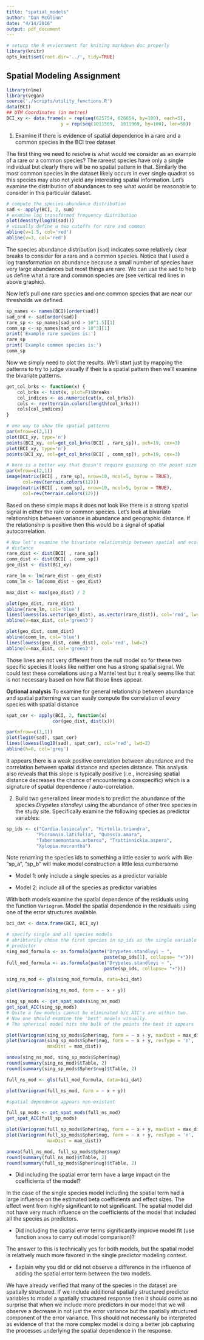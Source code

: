 ```yaml
---
title: "spatial_models"
author: "Dan McGlinn"
date: "4/14/2016"
output: pdf_document
---
```


```r
# setutp the R enviornment for kniting markdown doc properly
library(knitr)
opts_knit$set(root.dir='../', tidy=TRUE)
```

## Spatial Modeling Assignment

```r
library(nlme)
library(vegan)
source('./scripts/utility_functions.R')
data(BCI)
## UTM Coordinates (in metres)
BCI_xy <- data.frame(x = rep(seq(625754, 626654, by=100), each=5), 
                    y = rep(seq(1011569,  1011969, by=100), len=50))
```

1) Examine if there is evidence of spatial dependence in a rare and a common
species in the BCI tree dataset

The first thing we need to resolve is what would we consider as an example of a rare or a common species? 
The rareest species have only a single individual but clearly there will be no spatial pattern in that. 
Similarly the most common species in the dataset likely occurs in ever single quadrat so this species may also not yield any interesting spatial information. 
Let's examine the distribution of abundances to see what would be reasonable to consider in this particular dataset. 

```r
# compute the species-abundance distribution
sad <- apply(BCI, 2, sum)
# examine log transformed frequency distribution
plot(density(log10(sad)))
# visually define a two cutoffs for rare and common
abline(v=1.5, col='red')
abline(v=3, col='red')
```

The species abundance distribution (`sad`) indicates some relatively clear
breaks to consider for a rare and a common species. Notice that I used a log
transformation on abundance because a small number of species have very large 
abundances but most things are rare. We can use the sad to help us define what
a rare and common species are (see vertical red lines in above graphic).

Now let's pull one rare species and one common species that are near our thresholds
we defined. 

```r
sp_names <- names(BCI)[order(sad)]
sad_ord <- sad[order(sad)]
rare_sp <- sp_names[sad_ord > 10^1.5][1]
comm_sp <- sp_names[sad_ord > 10^3][1]
print('Example rare species is:')
rare_sp
print('Example common species is:')
comm_sp
```

Now we simply need to plot the results. We'll start just by mapping the patterns 
to try to judge visually if their is a spatial pattern then we'll examine the 
bivariate patterns. 

```r
get_col_brks <- function(x) {
    col_brks <- hist(x, plot=F)$breaks
    col_indices <- as.numeric(cut(x, col_brks))
    cols <- rev(terrain.colors(length(col_brks)))
    cols[col_indices]
}

# one way to show the spatial patterns
par(mfrow=c(2,1))
plot(BCI_xy, type='n')
points(BCI_xy, col=get_col_brks(BCI[ , rare_sp]), pch=19, cex=3)
plot(BCI_xy, type='n')
points(BCI_xy, col=get_col_brks(BCI[ , comm_sp]), pch=19, cex=3)

# here is a better way that doesn't require guessing on the point size
par(mfrow=c(2,1))
image(matrix(BCI[ , rare_sp], nrow=10, ncol=5, byrow = TRUE),
      col=rev(terrain.colors(12)))
image(matrix(BCI[ , comm_sp], nrow=10, ncol=5, byrow = TRUE),
      col=rev(terrain.colors(12)))
```

Based on these simple maps it does not look like there is a strong spatial
signal in either the rare or common species. Let's look at bivariate
relationships between variance in abundance and geographic distance. If the
relationship is positive then this would be a signal of spatial autocorrelation.

```r
# Now let's examine the bivariate relationship between spatial and ecological
# distance 
rare_dist <- dist(BCI[ , rare_sp])
comm_dist <- dist(BCI[ , comm_sp])
geo_dist <- dist(BCI_xy)

rare_lm <- lm(rare_dist ~ geo_dist)
comm_lm <- lm(comm_dist ~ geo_dist)

max_dist <- max(geo_dist) / 2

plot(geo_dist, rare_dist)
abline(rare_lm, col='blue')
lines(lowess(as.vector(geo_dist), as.vector(rare_dist)), col='red', lwd=2)
abline(v=max_dist, col='green3')

plot(geo_dist, comm_dist)
abline(comm_lm, col='blue')
lines(lowess(geo_dist, comm_dist), col='red', lwd=2)
abline(v=max_dist, col='green3')
```

Those lines are not very different from the null model
so for these two specific species it looks like neither one has a strong spatial signal. We could test these correlations using a Mantel test but it really seems like that is not necessary based on how flat those lines appear.  

**Optional analysis**
To examine for general relationship between abundance and spatial patterning we can easily compute the correlation of every species with spatial distance

```r
spat_cor <- apply(BCI, 2, function(x)
                 cor(geo_dist, dist(x)))

par(mfrow=c(1,1))
plot(log10(sad), spat_cor)
lines(lowess(log10(sad), spat_cor), col='red', lwd=2)
abline(h=0, col='grey')
```

It appears there is a weak positive correlation between abundance and the 
correlation between spatial distance and species distance. This analysis also 
reveals that this slope is typically positive (i.e., increasing spatial distance
decreases the chance of encountering a conspecific) which is a signature of 
spatial dependence / auto-correlation. 

2) Build two generalized linear models to predict the abundance of the species
*Drypetes standleyi* using the abundance of other tree species in the study site.
Specifically examine the following species as predictor variables:

```r
sp_ids <- c("Cordia.lasiocalyx", "Hirtella.triandra",
           "Picramnia.latifolia", "Quassia.amara",
           "Tabernaemontana.arborea", "Trattinnickia.aspera", 
           "Xylopia.macrantha")
```

Note renaming the species ids to something a little easier to work with like
"sp_a", "sp_b" will make model construction a little less cumbersome

* Model 1: only include a single species as a predictor variable

* Model 2: include all of the species as predictor variables

With both models examine the spatial dependence of the residuals using the 
function `Variogram`. Model the spatial dependence in the residuals using one
of the error structures available. 

```r
bci_dat <- data.frame(BCI, BCI_xy)

# specify single and all species models
# abribtarily chose the first species in sp_ids as the single variable
# predictor 
sing_mod_formula <- as.formula(paste("Drypetes.standleyi ~ ",
                                    paste(sp_ids[1], collapse= "+")))
full_mod_formula <- as.formula(paste("Drypetes.standleyi ~ ",
                                    paste(sp_ids, collapse= "+")))

sing_ns_mod <- gls(sing_mod_formula, data=bci_dat)

plot(Variogram(sing_ns_mod, form = ~ x + y))

sing_sp_mods <- get_spat_mods(sing_ns_mod)
get_spat_AIC(sing_sp_mods)
# Quite a few models cannot be eliminated b/c AIC's are within two.
# Now one should examine the 'best' models visually. 
# The spherical model hits the bulk of the points the best it appears

plot(Variogram(sing_sp_mods$Spher$nug, form = ~ x + y, maxDist = max_dist))
plot(Variogram(sing_sp_mods$Spher$nug, form = ~ x + y, resType = 'n',
               maxDist = max_dist))

anova(sing_ns_mod, sing_sp_mods$Spher$nug)
round(summary(sing_ns_mod)$tTable, 2)
round(summary(sing_sp_mods$Spher$nug)$tTable, 2)
```

```r
full_ns_mod <- gls(full_mod_formula, data=bci_dat)

plot(Variogram(full_ns_mod, form = ~ x + y))

#spatial dependence appears non-existant

full_sp_mods <- get_spat_mods(full_ns_mod)
get_spat_AIC(full_sp_mods)

plot(Variogram(full_sp_mods$Spher$nug, form = ~ x + y, maxDist = max_dist))
plot(Variogram(full_sp_mods$Spher$nug, form = ~ x + y, resType = 'n',
               maxDist = max_dist))

anova(full_ns_mod, full_sp_mods$Spher$nug)
round(summary(full_ns_mod)$tTable, 2)
round(summary(full_sp_mods$Spher$nug)$tTable, 2)
```

* Did including the spatial error term have a large impact on the coefficients
of the model?

In the case of the single species model including the spatial term had a large 
influence on the estimated beta coefficients and effect sizes. The effect went 
from highly significant to not significant. The spatial model did not have very
much influence on the coefficients of the model that included all the species as
predictors.

* Did including the spatial error terms significantly improve model fit (use 
function `anova` to carry out model comparison)?

The answer to this is technically yes for both models, but the spatial model is
relatively much more favored in the single predictor modeling context. 

* Explain why you did or did not observe a difference in the influence of adding the spatial error term between the two models.

We have already verified that many of the species in the dataset are spatially 
structured. If we include additional spatially structured predictor variables
to model a spatially structured response then it should come as no surprise
that when we include more predictors in our model that we will observe a
decrease in not just the error variance but the spatially structured component
of the error variance. This should not necessarily be interpreted as evidence of
that the more complex model is doing a better job capturing the processes
underlying the spatial dependence in the response. 